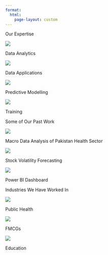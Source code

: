 ```yaml
---
format:
  html:
    page-layout: custom
---
```

<!--
::: {#captions}
Data
:::

::: {#captions}

Insights

:::

::: {#captions}

Impact

:::
-->


::: {#heading}
Our Expertise
:::

::: grid
::: g-col-6
<img src="icons/3.png"/>

Data Analytics
:::

::: g-col-6
<img src="icons/1.png"/>

Data Applications
:::

::: g-col-6
<img src="icons/4.png"/>

Predictive Modelling
:::

::: g-col-6
<img src="icons/2.png"/>

Training
:::
:::

::: {#heading}

Some of Our Past Work

:::

::: grid

::: g-col-4
<img src="1.png"/>

Macro Data Analysis of Pakistan Health Sector
:::

::: g-col-4
<img src="2.png"/>

Stock Volatility Forecasting
:::

::: g-col-4
<img src="3.png"/>

Power BI Dashboard
:::
:::

::: {#heading}

Industries We Have Worked In

:::

::: grid

::: g-col-4
<img src="icons/5.png"/>

Public Health
:::

::: g-col-4
<img src="icons/6.png"/>

FMCGs
:::

::: g-col-4
<img src="icons/7.png"/>

Education
:::
:::
